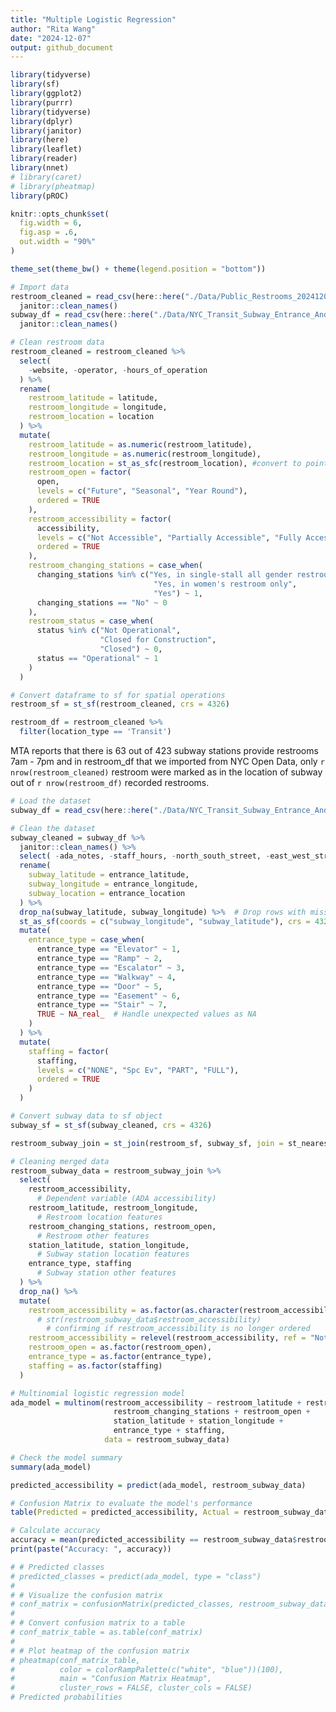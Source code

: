 ```yaml
---
title: "Multiple Logistic Regression"
author: "Rita Wang"
date: "2024-12-07"
output: github_document
---
```


```r
library(tidyverse)
library(sf)
library(ggplot2)
library(purrr)
library(tidyverse)
library(dplyr)
library(janitor)
library(here)
library(leaflet)
library(reader)
library(nnet)
# library(caret)
# library(pheatmap)
library(pROC)

knitr::opts_chunk$set(
  fig.width = 6,
  fig.asp = .6,
  out.width = "90%"
)

theme_set(theme_bw() + theme(legend.position = "bottom"))
```

```r
# Import data
restroom_cleaned = read_csv(here::here("./Data/Public_Restrooms_20241203.csv")) %>% 
  janitor::clean_names()
subway_df = read_csv(here::here("./Data/NYC_Transit_Subway_Entrance_And_Exit_Data.csv")) %>% 
  janitor::clean_names()

# Clean restroom data
restroom_cleaned = restroom_cleaned %>% 
  select(
    -website, -operator, -hours_of_operation 
  ) %>% 
  rename(
    restroom_latitude = latitude,
    restroom_longitude = longitude,
    restroom_location = location
  ) %>% 
  mutate(
    restroom_latitude = as.numeric(restroom_latitude),
    restroom_longitude = as.numeric(restroom_longitude),
    restroom_location = st_as_sfc(restroom_location), #convert to point
    restroom_open = factor(
      open,
      levels = c("Future", "Seasonal", "Year Round"),
      ordered = TRUE
    ),
    restroom_accessibility = factor(
      accessibility,
      levels = c("Not Accessible", "Partially Accessible", "Fully Accessible"),
      ordered = TRUE
    ),
    restroom_changing_stations = case_when(
      changing_stations %in% c("Yes, in single-stall all gender restroom only",
                                "Yes, in women's restroom only",
                                "Yes") ~ 1,
      changing_stations == "No" ~ 0
    ),
    restroom_status = case_when(
      status %in% c("Not Operational",
                    "Closed for Construction",
                    "Closed") ~ 0,
      status == "Operational" ~ 1
    )
  ) 

# Convert dataframe to sf for spatial operations
restroom_sf = st_sf(restroom_cleaned, crs = 4326)

restroom_df = restroom_cleaned %>% 
  filter(location_type == 'Transit')
```

MTA reports that there is 63 out of 423 subway stations provide restrooms 7am - 7pm and in restroom_df that we imported from NYC Open Data, only `r nrow(restroom_cleaned)` restroom were marked as in the location of subway out of `r nrow(restroom_df)` recorded restrooms.

```r
# Load the dataset
subway_df = read_csv(here::here("./Data/NYC_Transit_Subway_Entrance_And_Exit_Data.csv"))

# Clean the dataset
subway_cleaned = subway_df %>% 
  janitor::clean_names() %>% 
  select( -ada_notes, -staff_hours, -north_south_street, -east_west_street, -corner) %>%
  rename(
    subway_latitude = entrance_latitude,
    subway_longitude = entrance_longitude,
    subway_location = entrance_location
  ) %>% 
  drop_na(subway_latitude, subway_longitude) %>%  # Drop rows with missing coordinates to avoid errors
  st_as_sf(coords = c("subway_longitude", "subway_latitude"), crs = 4326) %>% 
  mutate(
    entrance_type = case_when(
      entrance_type == "Elevator" ~ 1,
      entrance_type == "Ramp" ~ 2,
      entrance_type == "Escalator" ~ 3,
      entrance_type == "Walkway" ~ 4,
      entrance_type == "Door" ~ 5,
      entrance_type == "Easement" ~ 6,
      entrance_type == "Stair" ~ 7,
      TRUE ~ NA_real_  # Handle unexpected values as NA
    )
  ) %>% 
  mutate(
    staffing = factor(
      staffing,
      levels = c("NONE", "Spc Ev", "PART", "FULL"),
      ordered = TRUE
    )
  )

# Convert subway data to sf object
subway_sf = st_sf(subway_cleaned, crs = 4326)
```

```r
restroom_subway_join = st_join(restroom_sf, subway_sf, join = st_nearest_feature) # merging the two data sets

# Cleaning merged data
restroom_subway_data = restroom_subway_join %>%
  select(
    restroom_accessibility,
      # Dependent variable (ADA accessibility)
    restroom_latitude, restroom_longitude,
      # Restroom location features
    restroom_changing_stations, restroom_open,
      # Restroom other features
    station_latitude, station_longitude,
      # Subway station location features
    entrance_type, staffing
      # Subway station other features
  ) %>%
  drop_na() %>% 
  mutate(
    restroom_accessibility = as.factor(as.character(restroom_accessibility)), 
      # str(restroom_subway_data$restroom_accessibility)
        # confirming if restroom_accessibility is no longer ordered
    restroom_accessibility = relevel(restroom_accessibility, ref = "Not Accessible"),
    restroom_open = as.factor(restroom_open),
    entrance_type = as.factor(entrance_type),
    staffing = as.factor(staffing)
  )
```

```r
# Multinomial logistic regression model
ada_model = multinom(restroom_accessibility ~ restroom_latitude + restroom_longitude +
                       restroom_changing_stations + restroom_open +
                       station_latitude + station_longitude + 
                       entrance_type + staffing,
                     data = restroom_subway_data)

# Check the model summary
summary(ada_model)
```

```r
predicted_accessibility = predict(ada_model, restroom_subway_data)

# Confusion Matrix to evaluate the model's performance
table(Predicted = predicted_accessibility, Actual = restroom_subway_data$restroom_accessibility)

# Calculate accuracy
accuracy = mean(predicted_accessibility == restroom_subway_data$restroom_accessibility)
print(paste("Accuracy: ", accuracy))
```

```r
# # Predicted classes
# predicted_classes = predict(ada_model, type = "class")
# 
# # Visualize the confusion matrix
# conf_matrix = confusionMatrix(predicted_classes, restroom_subway_data$restroom_accessibility)
# 
# # Convert confusion matrix to a table
# conf_matrix_table = as.table(conf_matrix)
# 
# # Plot heatmap of the confusion matrix
# pheatmap(conf_matrix_table, 
#          color = colorRampPalette(c("white", "blue"))(100), 
#          main = "Confusion Matrix Heatmap",
#          cluster_rows = FALSE, cluster_cols = FALSE)
# Predicted probabilities
```